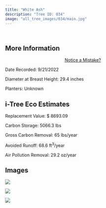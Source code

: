 ```yaml
---
title: "White Ash"
description: "Tree ID: 034"
image: "all_tree_images/034/main.jpg"
---
```


<br>

## **More Information**
::: column-margin
<center><a class="button" href="https://forms.gle/W6f5nwYxrM33hF4f7">Notice a Mistake?</a></center>
:::


Date Recorded:  9/21/2022

Diameter at Breast Height:  29.4  inches

Planters:  Unknown

## **i-Tree Eco Estimates**


 Replacement Value: $ 8693.09

 Carbon Storage:  5066.3  lbs

 Gross Carbon Removal:  65  lbs/year

 Avoided Runoff:  68.6  ft<sup>3</sup>/year

 Air Pollution Removal:  29.2  oz/year

## **Images**


 ![](all_tree_images/034/IMG_6426.jpg)

 ![](all_tree_images/034/IMG_6428.jpg)

 ![](all_tree_images/034/main.jpg)
